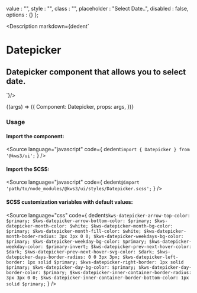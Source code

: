 
  value : "",
  style : "",
  class : "",
  placeholder : "Select Date..",
  disabled : false,
  options : {}
};

<Meta
  title="Forms/Datepicker"
  component={Datepicker}
  args={args}
/>

<Description markdown={dedent`
# Datepicker
## Datepicker component that allows you to select date.
`}/>

<Canvas>
  <Story
  name="Datepicker"
  args={args}
  >
  {(args) => ({
    Component: Datepicker,
    props: args,
  })}
  </Story>
</Canvas>

<ArgsTable story="Datepicker" />

### Usage
#### Import the component:
<Source
  language="javascript"
  code={
    dedent`import { Datepicker } from '@kws3/ui';`
  }
/>

#### Import the SCSS:
<Source
  language="javascript"
  code={
    dedent`@import 'path/to/node_modules/@kws3/ui/styles/Datepicker.scss';`
  }
/>

#### SCSS customization variables with default values:
<Source
  language="css"
  code={
    dedent`
      $kws-datepicker-arrow-top-color: $primary;
      $kws-datepicker-arrow-bottom-color: $primary;
      $kws-datepicker-month-color: $white;
      $kws-datepicker-month-bg-color: $primary;
      $kws-datepicker-month-fill-color: $white;
      $kws-datepicker-month-boder-radius: 3px 3px 0 0;
      $kws-datepicker-weekdays-bg-color: $primary;
      $kws-datepicker-weekday-bg-color: $primary;
      $kws-datepicker-weekday-color: $primary-invert;
      $kws-datepicker-prev-next-hover-color: $dark;
      $kws-datepicker-prev-next-hover-svg-color: $dark;
      $kws-datepicker-days-border-radius: 0 0 3px 3px;
      $kws-datepicker-left-border: 1px solid $primary;
      $kws-datepicker-right-border: 1px solid $primary;
      $kws-datepicker-day-bg-color: $primary;
      $kws-datepicker-day-border-color: $primary;
      $kws-datepicker-inner-container-border-radius: 3px 3px 0 0;
      $kws-datepicker-inner-container-border-bottom-color: 1px solid $primary;
    `
  }
/>
